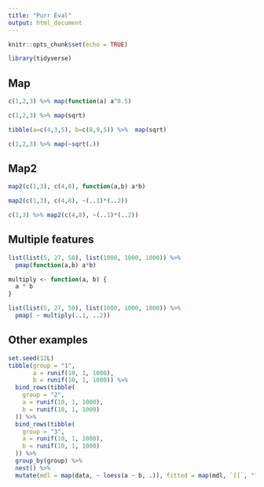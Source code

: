 ```yaml
---
title: "Purr Eval"
output: html_document
---
```


```r
knitr::opts_chunk$set(echo = TRUE)
```

```r
library(tidyverse)
```

## Map

```r
c(1,2,3) %>% map(function(a) a^0.5)
```

```r
c(1,2,3) %>% map(sqrt)
```

```r
tibble(a=c(4,3,5), b=c(8,9,5)) %>%  map(sqrt)
```

```r
c(1,2,3) %>% map(~sqrt(.))
```

## Map2

```r
map2(c(1,3), c(4,8), function(a,b) a*b)
```

```r
map2(c(1,3), c(4,8), ~(..1)*(..2))
```

```r
c(1,3) %>% map2(c(4,8), ~(..1)*(..2))
```

## Multiple features

```r
list(list(5, 27, 50), list(1000, 1000, 1000)) %>%
  pmap(function(a,b) a*b)
```

```r
multiply <- function(a, b) {
  a * b
}
```

```r
list(list(5, 27, 50), list(1000, 1000, 1000)) %>%
  pmap( ~ multiply(..1, ..2))
```

## Other examples

```r
set.seed(12L)
tibble(group = "1",
       a = runif(10, 1, 1000),
       b = runif(10, 1, 1000)) %>%
  bind_rows(tibble(
    group = "2",
    a = runif(10, 1, 1000),
    b = runif(10, 1, 1000)
  )) %>%
  bind_rows(tibble(
    group = "3",
    a = runif(10, 1, 1000),
    b = runif(10, 1, 1000)
  )) %>%
  group_by(group) %>%
  nest() %>%
  mutate(mdl = map(data, ~ loess(a ~ b, .)), fitted = map(mdl, `[[`, "fitted"))


```
